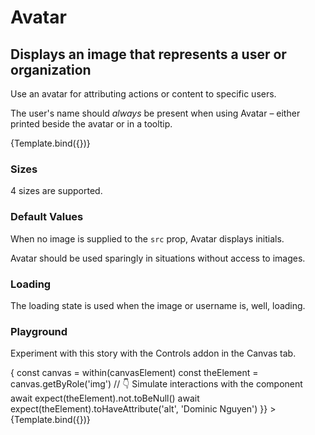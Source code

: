

<Meta title="Atoms/Avatar" component={Avatar} />

# Avatar

## Displays an image that represents a user or organization

Use an avatar for attributing actions or content to specific users.

The user's name should _always_ be present when using Avatar – either printed
beside the avatar or in a tooltip.

<ArgsTable story="standard" />


<Canvas>
  <Story
    name="standard"
    args={{
      size: 'large',
      username: 'Tom Coleman',
      src: 'https://avatars2.githubusercontent.com/u/132554'
    }}
  >
    {Template.bind({})}
  </Story>
</Canvas>

### Sizes

4 sizes are supported.

<Story name="sizes">
  <div>
    <Avatar
      size="large"
      username="Tom Coleman"
      src="https://avatars2.githubusercontent.com/u/132554"
    />
    <Avatar
      size="medium"
      username="Tom Coleman"
      src="https://avatars2.githubusercontent.com/u/132554"
    />
    <Avatar
      size="small"
      username="Tom Coleman"
      src="https://avatars2.githubusercontent.com/u/132554"
    />
    <Avatar
      size="tiny"
      username="Tom Coleman"
      src="https://avatars2.githubusercontent.com/u/132554"
    />
  </div>
</Story>

### Default Values

When no image is supplied to the `src` prop, Avatar displays initials.

Avatar should be used sparingly in situations without access to images.

<Story name="initials">
  <div>
    <Avatar username="Tom Coleman" />
    <Avatar username="Dominic Nguyen" />
    <Avatar username="Kyle Suss" />
    <Avatar username="Michael Shilman" />
  </div>
</Story>

### Loading

The loading state is used when the image or username is, well, loading.

<Story name="loading">
  <div>
    <Avatar size="large" loading />
    <Avatar size="medium" loading />
    <Avatar size="small" loading />
    <Avatar size="tiny" loading />
  </div>
</Story>

### Playground

Experiment with this story with the Controls addon in the Canvas tab.

<Canvas>
  <Story
    name="controls"
    args={{
      loading: false,
      size: 'tiny',
      username: 'Dominic Nguyen',
      src: 'https://avatars2.githubusercontent.com/u/263385'
    }}
    // https://storybook.js.org/docs/react/api/mdx#play-function
    play={async ({ canvasElement }) => {
      const canvas = within(canvasElement)
      const theElement = canvas.getByRole('img')
      // 👇 Simulate interactions with the component
      await expect(theElement).not.toBeNull()
      await expect(theElement).toHaveAttribute('alt', 'Dominic Nguyen')
    }}
  >
    {Template.bind({})}
  </Story>
</Canvas>
